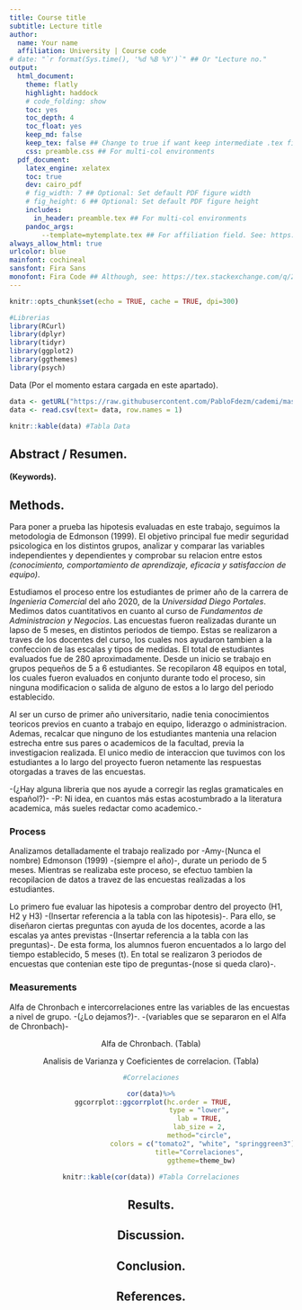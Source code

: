 ```yaml
---
title: Course title
subtitle: Lecture title
author:
  name: Your name
  affiliation: University | Course code
# date: "`r format(Sys.time(), '%d %B %Y')`" ## Or "Lecture no."
output: 
  html_document:
    theme: flatly
    highlight: haddock
    # code_folding: show
    toc: yes
    toc_depth: 4
    toc_float: yes
    keep_md: false
    keep_tex: false ## Change to true if want keep intermediate .tex file
    css: preamble.css ## For multi-col environments
  pdf_document:
    latex_engine: xelatex
    toc: true
    dev: cairo_pdf
    # fig_width: 7 ## Optional: Set default PDF figure width
    # fig_height: 6 ## Optional: Set default PDF figure height
    includes:
      in_header: preamble.tex ## For multi-col environments
    pandoc_args:
        --template=mytemplate.tex ## For affiliation field. See: https://bit.ly/2T191uZ
always_allow_html: true
urlcolor: blue
mainfont: cochineal
sansfont: Fira Sans
monofont: Fira Code ## Although, see: https://tex.stackexchange.com/q/294362
---
```


```r
knitr::opts_chunk$set(echo = TRUE, cache = TRUE, dpi=300)
```

```r
#Librerias
library(RCurl)
library(dplyr)
library(tidyr)
library(ggplot2)
library(ggthemes)
library(psych)
```

Data (Por el momento estara cargada en este apartado).
```r
data <- getURL("https://raw.githubusercontent.com/PabloFdezm/cademi/master/new_data.csv?token=AQWVYHXS7QYQW5UWESIDJGC7MV63U")
data <- read.csv(text= data, row.names = 1)
```

```r
knitr::kable(data) #Tabla Data
```

## Abstract / Resumen.
#### (Keywords).

## Methods.

Para poner a prueba las hipotesis evaluadas en este trabajo, seguimos la metodologia de Edmonson (1999). El objetivo principal fue medir seguridad psicologica en los distintos grupos, analizar y comparar las variables independientes y dependientes y comprobar su relacion entre estos *(conocimiento, comportamiento de aprendizaje, eficacia y satisfaccion de equipo)*.

Estudiamos el proceso entre los estudiantes de primer año de la carrera de *Ingenieria Comercial* del año 2020, de la *Universidad Diego Portales*. Medimos datos cuantitativos en cuanto al curso de *Fundamentos de Administracion y Negocios*. Las encuestas fueron realizadas durante un lapso de 5 meses, en distintos periodos de tiempo. Estas se realizaron a traves de los docentes del curso, los cuales nos ayudaron tambien a la confeccion de las escalas y tipos de medidas. El total de estudiantes evaluados fue de 280 aproximadamente. Desde un inicio se trabajo en grupos pequeños de 5 a 6 estudiantes. Se recopilaron 48 equipos en total, los cuales fueron evaluados en conjunto durante todo el proceso, sin ninguna modificacion o salida de alguno de estos a lo largo del periodo establecido.

Al ser un curso de primer año universitario, nadie tenia conocimientos teoricos previos en cuanto a trabajo en equipo, liderazgo o administracion. Ademas, recalcar que ninguno de los estudiantes mantenia una relacion estrecha entre sus pares o academicos de la facultad, previa la investigacion realizada. El unico medio de interaccion que tuvimos con los estudiantes a lo largo del proyecto fueron netamente las respuestas otorgadas a traves de las encuestas.

-(¿Hay alguna libreria que nos ayude a corregir las reglas gramaticales en español?)-
-P: Ni idea, en cuantos más estas acostumbrado a la literatura academica, más sueles redactar como academico.-


### Process

Analizamos detalladamente el trabajo realizado por -Amy-(Nunca el nombre) Edmonson (1999) -(siempre el año)-, durate un periodo de 5 meses. Mientras se realizaba este proceso, se efectuo tambien la recopilacion de datos a travez de las encuestas realizadas a los estudiantes.

Lo primero fue evaluar las hipotesis a comprobar dentro del proyecto (H1, H2 y H3) -(Insertar referencia a la tabla con las hipotesis)-. Para ello, se diseñaron ciertas preguntas con ayuda de los docentes, acorde a las escalas ya antes previstas -(Insertar referencia a la tabla con las preguntas)-. De esta forma, los alumnos fueron encuentados a lo largo del tiempo establecido, 5 meses (t). En total se realizaron 3 periodos de encuestas que contenian este tipo de preguntas-(nose si queda claro)-.


### Measurements

Alfa de Chronbach e intercorrelaciones entre las variables de las encuestas a nivel de grupo. -(¿Lo dejamos?)-. -(variables que se separaron en el Alfa de Chronbach)-

<CENTER>Alfa de Chronbach. (Tabla)

<CENTER>Analisis de Varianza y Coeficientes de correlacion. (Tabla)
```r
#Correlaciones

cor(data)%>%
  ggcorrplot::ggcorrplot(hc.order = TRUE, 
                         type = "lower", 
                         lab = TRUE, 
                         lab_size = 2, 
                         method="circle", 
                         colors = c("tomato2", "white", "springgreen3"), 
                         title="Correlaciones", 
                         ggtheme=theme_bw)

knitr::kable(cor(data)) #Tabla Correlaciones

```


## Results.

## Discussion.

## Conclusion.

## References.
